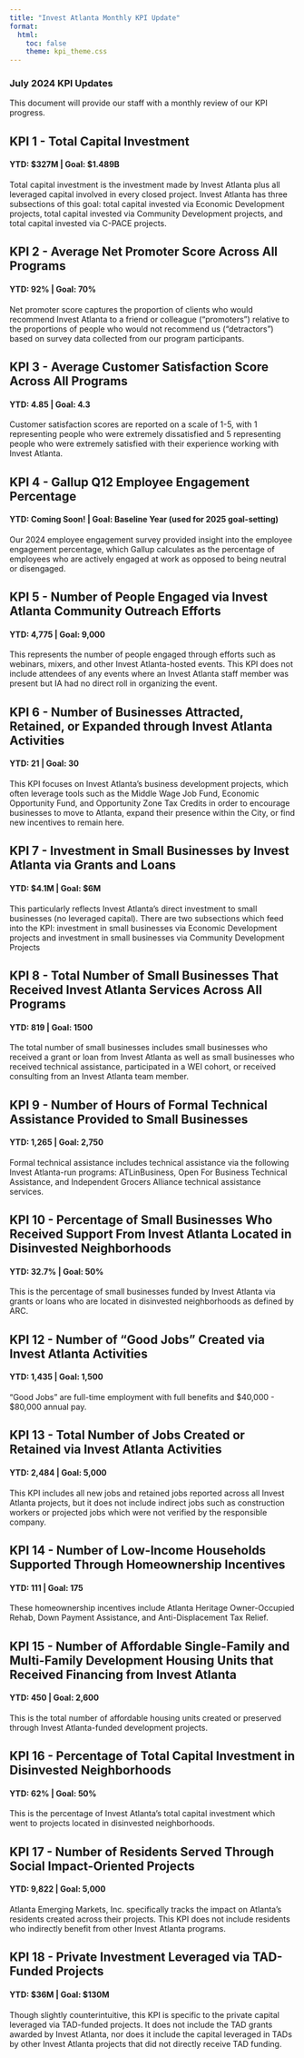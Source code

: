 ```yaml
---
title: "Invest Atlanta Monthly KPI Update"
format:
  html: 
    toc: false
    theme: kpi_theme.css
---
```


### July 2024 KPI Updates
This document will provide our staff with a monthly review of our KPI progress.

## KPI 1 - Total Capital Investment
#### YTD: $327M | Goal: $1.489B
Total capital investment is the investment made by Invest Atlanta plus all leveraged capital involved in every closed project. Invest Atlanta has three subsections of this goal: total capital invested via Economic Development projects, total capital invested via Community Development projects, and total capital invested via C-PACE projects.


## KPI 2 - Average Net Promoter Score Across All Programs
#### YTD: 92% | Goal: 70%
Net promoter score captures the proportion of clients who would recommend Invest Atlanta to a friend or colleague ("promoters") relative to the proportions of people who would not recommend us ("detractors") based on survey data collected from our program participants.


## KPI 3 - Average Customer Satisfaction Score Across All Programs
#### YTD: 4.85 | Goal: 4.3
Customer satisfaction scores are reported on a scale of 1-5, with 1 representing people who were extremely dissatisfied and 5 representing people who were extremely satisfied with their experience working with Invest Atlanta.


## KPI 4 - Gallup Q12 Employee Engagement Percentage
#### YTD: Coming Soon! | Goal: Baseline Year (used for 2025 goal-setting)
Our 2024 employee engagement survey provided insight into the employee engagement percentage, which Gallup calculates as the percentage of employees who are actively engaged at work as opposed to being neutral or disengaged.


## KPI 5 - Number of People Engaged via Invest Atlanta Community Outreach Efforts
#### YTD: 4,775 | Goal: 9,000
This represents the number of people engaged through efforts such as webinars, mixers, and other Invest Atlanta-hosted events. This KPI does not include attendees of any events where an Invest Atlanta staff member was present but IA had no direct roll in organizing the event.


## KPI 6 - Number of Businesses Attracted, Retained, or Expanded through Invest Atlanta Activities
#### YTD: 21 | Goal: 30
This KPI focuses on Invest Atlanta's business development projects, which often leverage tools such as the Middle Wage Job Fund, Economic Opportunity Fund, and Opportunity Zone Tax Credits in order to encourage businesses to move to Atlanta, expand their presence within the City, or find new incentives to remain here.


## KPI 7 - Investment in Small Businesses by Invest Atlanta via Grants and Loans
#### YTD: $4.1M | Goal: $6M
This particularly reflects Invest Atlanta's direct investment to small businesses (no leveraged capital). There are two subsections which feed into the KPI: investment in small businesses via Economic Development projects and investment in small businesses via Community Development Projects


## KPI 8 - Total Number of Small Businesses That Received Invest Atlanta Services Across All Programs
#### YTD: 819 | Goal: 1500
The total number of small businesses includes small businesses who received a grant or loan from Invest Atlanta as well as small businesses who received technical assistance, participated in a WEI cohort, or received consulting from an Invest Atlanta team member.


## KPI 9 - Number of Hours of Formal Technical Assistance Provided to Small Businesses
#### YTD: 1,265 | Goal: 2,750
Formal technical assistance includes technical assistance via the following Invest Atlanta-run programs: ATLinBusiness, Open For Business Technical Assistance, and Independent Grocers Alliance technical assistance services.


## KPI 10 - Percentage of Small Businesses Who Received Support From Invest Atlanta Located in Disinvested Neighborhoods
#### YTD: 32.7% | Goal: 50%
This is the percentage of small businesses funded by Invest Atlanta via grants or loans who are located in disinvested neighborhoods as defined by ARC.


## KPI 12 - Number of "Good Jobs" Created via Invest Atlanta Activities
#### YTD: 1,435 | Goal: 1,500
"Good Jobs" are full-time employment with full benefits and $40,000 - $80,000 annual pay.


## KPI 13 - Total Number of Jobs Created or Retained via Invest Atlanta Activities
#### YTD: 2,484 | Goal: 5,000
This KPI includes all new jobs and retained jobs reported across all Invest Atlanta projects, but it does not include indirect jobs such as construction workers or projected jobs which were not verified by the responsible company.


## KPI 14 - Number of Low-Income Households Supported Through Homeownership Incentives
#### YTD: 111 | Goal: 175
These homeownership incentives include Atlanta Heritage Owner-Occupied Rehab, Down Payment Assistance, and Anti-Displacement Tax Relief.


## KPI 15 - Number of Affordable Single-Family and Multi-Family Development Housing Units that Received Financing from Invest Atlanta
#### YTD: 450 | Goal: 2,600
This is the total number of affordable housing units created or preserved through Invest Atlanta-funded development projects.


## KPI 16 - Percentage of Total Capital Investment in Disinvested Neighborhoods
#### YTD: 62% | Goal: 50%
This is the percentage of Invest Atlanta's total capital investment which went to projects located in disinvested neighborhoods.


## KPI 17 - Number of Residents Served Through Social Impact-Oriented Projects
#### YTD: 9,822 | Goal: 5,000
Atlanta Emerging Markets, Inc. specifically tracks the impact on Atlanta's residents created across their projects. This KPI does not include residents who indirectly benefit from other Invest Atlanta programs.


## KPI 18 - Private Investment Leveraged via TAD-Funded Projects
#### YTD: $36M | Goal: $130M
Though slightly counterintuitive, this KPI is specific to the private capital leveraged via TAD-funded projects. It does not include the TAD grants awarded by Invest Atlanta, nor does it include the capital leveraged in TADs by other Invest Atlanta projects that did not directly receive TAD funding.



































































































































